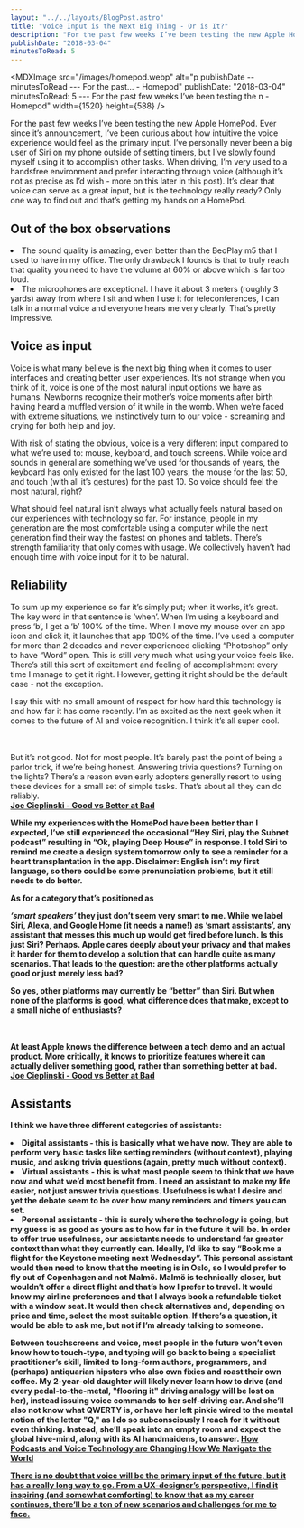 ```yaml
---
layout: "../../layouts/BlogPost.astro"
title: "Voice Input is the Next Big Thing - Or is It?"
description: "For the past few weeks I’ve been testing the new Apple HomePod. Ever since it’s announcement, I’ve been curious about how intuitive the voice experience would feel as the primary input. I’ve personally never been a big user of Siri on my phone outside of setting timers, but I’ve slowly found myself using it to accomplish other tasks. When driving, I’m very used to a handsfree environment and prefer interacting through voice (although it’s not as precise as I’d wish - more on this later in this p"
publishDate: "2018-03-04"
minutesToRead: 5
---
```


<MDXImage src="/images/homepod.webp" alt="p publishDate -- minutesToRead --- For the past... - Homepod" publishDate: "2018-03-04" minutesToRead: 5 --- For the past few weeks I’ve been testing the n - Homepod" width={1520} height={588} />
<p>For the past few weeks I’ve been testing the new Apple HomePod. Ever since it’s announcement, I’ve been curious about how intuitive the voice experience would feel as the primary input. I’ve personally never been a big user of Siri on my phone outside of setting timers, but I’ve slowly found myself using it to accomplish other tasks. When driving, I’m very used to a handsfree environment and prefer interacting through voice (although it’s not as precise as I’d wish - more on this later in this post). It’s clear that voice can serve as a great input, but is the technology really ready? Only one way to find out and that’s getting my hands on a HomePod.</p>
<h2 id="out-of-the-box-observations">Out of the box observations</h>
</h2>
<ul>
</ul>
<li>The sound quality is amazing, even better than the BeoPlay m5 that I used to have in my office. The only drawback I founds is that to truly reach that quality you need to have the volume at 60% or above which is far too loud.</li>
<li>The microphones are exceptional. I have it about 3 meters (roughly 3 yards) away from where I sit and when I use it for teleconferences, I can talk in a normal voice and everyone hears me very clearly. That’s pretty impressive. </li>
<h2 id="voice-as-input">Voice as input</h2>
<p>Voice is what many believe is the next big thing when it comes to user interfaces and creating better user experiences. It’s not strange when you think of it, voice is one of the most natural input options we have as humans. Newborns recognize their mother’s voice moments after birth having heard a muffled version of it while in the womb. When we’re faced with extreme situations, we instinctively turn to our voice - screaming and crying for both help and joy.</p>
<p>With risk of stating the obvious, voice is a very different input compared to what we’re used to: mouse, keyboard, and touch screens. While voice and sounds in general are something we’ve used for thousands of years, the keyboard has only existed for the last 100 years, the mouse for the last 50, and touch (with all it’s gestures) for the past 10. So voice should feel the most natural, right?</p>
<p>What should feel natural isn’t always what actually feels natural based on our experiences with technology so far. For instance, people in my generation are the most comfortable using a computer while the next generation find their way the fastest on phones and tablets. There’s strength familiarity that only comes with usage. We collectively haven’t had enough time with voice input for it to be natural.</p>
<h2 id="reliability">Reliability</h>
</h2>
<p>To sum up my experience so far it’s simply put; when it works, it’s great. The key word in that sentence is ‘when’. When I’m using a keyboard and press ‘b’, I get a ‘b’ 100% of the time. When I move my mouse over an app icon and click it, it launches that app 100% of the time. I’ve used a computer for more than 2 decades and never experienced clicking “Photoshop” only to have “Word” open. This is still very much what using your voice feels like. There’s still this sort of excitement and feeling of accomplishment every time I manage to get it right. However, getting it right should be the default case - not the exception.</p>
<div class="blockquote">
</div>
<div>
<p>I say this with no small amount of respect for how hard this technology is and how far it has come recently. I’m as excited as the next geek when it comes to the future of AI and voice recognition. I think it’s all super cool. </p>
<br>
<br>But it’s not good. Not for most people. It’s barely past the point of being a parlor trick, if we’re being honest. Answering trivia questions? Turning on the lights? There’s a reason even early adopters generally resort to using these devices for a small set of simple tasks. That’s about all they can do reliably. </br>
<strong>
<a href="http://joecieplinski.com/blog/2018/02/14/good-vs-better-at-bad/?ref="antonsten".com">Joe Cieplinski - Good vs Better at Bad </a>
</div>
<p>While my experiences with the HomePod have been better than I expected, I’ve still experienced the occasional “Hey Siri, play the Subnet podcast” resulting in “Ok, playing Deep House” in response. I told Siri to remind me create a design system tomorrow only to see a reminder for a heart transplantation in the app. Disclaimer: English isn’t my first language, so there could be some pronunciation problems, but it still needs to do better.</p>
<p>As for a category that’s positioned as </p>
<em>‘smart speakers’</em>
 they just don’t seem very smart to me. While we label Siri, Alexa, and Google Home (it needs a name!) as ‘smart assistants’, any assistant that messes this much up would get fired before lunch. Is this just Siri? Perhaps. Apple cares deeply about your privacy and that makes it harder for them to develop a solution that can handle quite as many scenarios. That leads to the question: are the other platforms actually good or just merely less bad?</p>
<div class="blockquote">
</div>
<div>
<p>So yes, other platforms may currently be “better” than Siri. But when none of the platforms is good, what difference does that make, except to a small niche of enthusiasts? </p>
<br>
<br>At least Apple knows the difference between a tech demo and an actual product. More critically, it knows to prioritize features where it can actually deliver something good, rather than something better at bad. </br>
<strong>
<a href="http://joecieplinski.com/blog/2018/02/14/good-vs-better-at-bad/?ref="antonsten".com">Joe Cieplinski - Good vs Better at Bad </a>
</div>
<h2 id="assistants">Assistants</h>
</h2>
<p>I think we have three different categories of assistants:</p>
<ul>
</ul>
<li>Digital assistants - this is basically what we have now. They are able to perform very basic tasks like setting reminders (without context), playing music, and asking trivia questions (again, pretty much without context).</li>
<li>Virtual assistants - this is what most people seem to think that we have now and what we’d most benefit from. I need an assistant to make my life easier, not just answer trivia questions. Usefulness is what I desire and yet the debate seem to be over how many reminders and timers you can set.</l>
</li>
<li>Personal assistants - this is surely where the technology is going, but my guess is as good as yours as to how far in the future it will be. In order to offer true usefulness, our assistants needs to understand far greater context than what they currently can. Ideally, I’d like to say “Book me a flight for the Keystone meeting next Wednesday”. This personal assistant would then need to know that the meeting is in Oslo, so I would prefer to fly out of Copenhagen and not Malmö. Malmö is technically closer, but wouldn’t offer a direct flight and that’s how I prefer to travel. It would know my airline preferences and that I always book a refundable ticket with a window seat. It would then check alternatives and, depending on price and time, select the most suitable option. If there’s a question, it would be able to ask me, but not if I’m already talking to someone. </li>
<div class="blockquote">
<div>
</div>
<p>Between touchscreens and voice, most people in the future won’t even know how to touch-type, and typing will go back to being a specialist practitioner’s skill, limited to long-form authors, programmers, and (perhaps) antiquarian hipsters who also own fixies and roast their own coffee. My 2-year-old daughter will likely never learn how to drive (and every pedal-to-the-metal, "flooring it" driving analogy will be lost on her), instead issuing voice commands to her self-driving car. And she’ll also not know what QWERTY is, or have her left pinkie wired to the mental notion of the letter "Q," as I do so subconsciously I reach for it without even thinking. Instead, she’ll speak into an empty room and expect the global hive-mind, along with its AI handmaidens, to answer. 
<strong>
</strong>
<a href="https://www.wired.com/story/voice-technology-content-commerce/?ref="antonsten".com">How Podcasts and Voice Technology are Changing How We Navigate the World </div>
<p>There is no doubt that voice will be the primary input of the future, but it has a really long way to go. From a UX-designer’s perspective, I find it inspiring (and somewhat comforting) to know that as my career continues, there’ll be a ton of new scenarios and challenges for me to face.</p>
